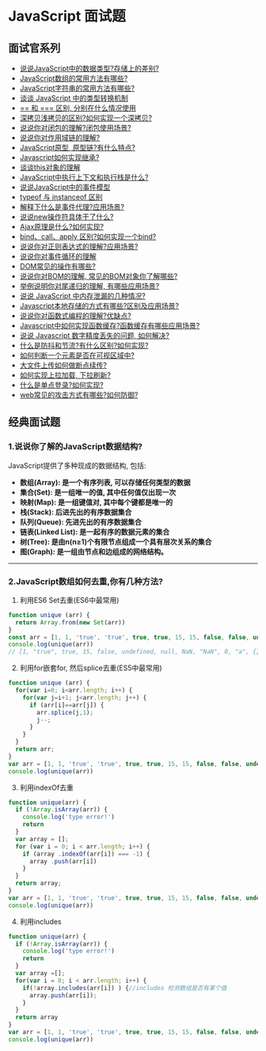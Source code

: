 # JavaScript 面试题

## 面试官系列

- [说说JavaScript中的数据类型?存储上的差别?](/interview/javascript/data_type)
- [JavaScript数组的常用方法有哪些?](/interview/javascript/array_api)
- [JavaScript字符串的常用方法有哪些?](/interview/javascript/string_api)
- [谈谈 JavaScript 中的类型转换机制](/interview/javascript/type_conversion)
- [== 和 === 区别, 分别在什么情况使用](/interview/javascript/==_===)
- [深拷贝浅拷贝的区别?如何实现一个深拷贝?](/interview/javascript/copy)
- [说说你对闭包的理解?闭包使用场景?](/interview/javascript/closure)
- [说说你对作用域链的理解?](/interview/javascript/scope)
- [JavaScript原型, 原型链?有什么特点?](/interview/javascript/prototype)
- [Javascript如何实现继承?](/interview/javascript/inherit)
- [谈谈this对象的理解](/interview/javascript/this)
- [JavaScript中执行上下文和执行栈是什么?](/interview/javascript/context_stack)
- [说说JavaScript中的事件模型](/interview/javascript/event_model)
- [typeof 与 instanceof 区别](/interview/javascript/typeof_instanceof)
- [解释下什么是事件代理?应用场景?](/interview/javascript/event_agent)
- [说说new操作符具体干了什么?](/interview/javascript/new)
- [Ajax原理是什么?如何实现?](/interview/javascript/ajax)
- [bind、call、apply 区别?如何实现一个bind?](/interview/javascript/bind_call_apply)
- [说说你对正则表达式的理解?应用场景?](/interview/javascript/regexp)
- [说说你对事件循环的理解](/interview/javascript/event_loop)
- [DOM常见的操作有哪些?](/interview/javascript/dom)
- [说说你对BOM的理解, 常见的BOM对象你了解哪些?](/interview/javascript/bom)
- [举例说明你对尾递归的理解, 有哪些应用场景?](/interview/javascript/tail_recursion)
- [说说 JavaScript 中内存泄漏的几种情况?](/interview/javascript/memory_leak)
- [Javascript本地存储的方式有哪些?区别及应用场景?](/interview/javascript/cache)
- [说说你对函数式编程的理解?优缺点?](/interview/javascript/functional_programming)
- [Javascript中如何实现函数缓存?函数缓存有哪些应用场景?](/interview/javascript/function_cache)
- [说说 Javascript 数字精度丢失的问题, 如何解决?](/interview/javascript/loss_accuracy)
- [什么是防抖和节流?有什么区别?如何实现?](/interview/javascript/debounce_throttle)
- [如何判断一个元素是否在可视区域中?](/interview/javascript/visible)
- [大文件上传如何做断点续传?](/interview/javascript/continue_to_upload)
- [如何实现上拉加载, 下拉刷新?](/interview/javascript/pull_up_loading_pull_down_refresh)
- [什么是单点登录?如何实现?](/interview/javascript/single_sign)
- [web常见的攻击方式有哪些?如何防御?](/interview/javascript/security)

## 经典面试题

### 1.说说你了解的JavaScript数据结构?

JavaScript提供了多种现成的数据结构, 包括: 

- **数组(Array): 是一个有序列表, 可以存储任何类型的数据**
- **集合(Set): 是一组唯一的值, 其中任何值仅出现一次**
- **映射(Map): 是一组键值对, 其中每个键都是唯一的**
- **栈(Stack): 后进先出的有序数据集合**
- **队列(Queue): 先进先出的有序数据集合**
- **链表(Linked List): 是一起有序的数据元素的集合**
- **树(Tree): 是由n(n≥1)个有限节点组成一个具有层次关系的集合**
- **图(Graph): 是一组由节点和边组成的网络结构。**

---

### 2.JavaScript数组如何去重,你有几种方法?

1. 利用ES6 Set去重(ES6中最常用)

```js showLineNumbers copy
function unique (arr) {
  return Array.from(new Set(arr))
}
const arr = [1, 1, 'true', 'true', true, true, 15, 15, false, false, undefined, undefined, null, null, NaN, NaN, 'NaN', 0, 0, 'a', 'a', {}, {}];
console.log(unique(arr))
// [1, "true", true, 15, false, undefined, null, NaN, "NaN", 0, "a", {}, {}]
```

2. 利用for嵌套for, 然后splice去重(ES5中最常用)

```js showLineNumbers copy
function unique (arr) {            
  for(var i=0; i<arr.length; i++) {
    for(var j=i+1; j<arr.length; j++) {
      if (arr[i]==arr[j]) {
        arr.splice(j,1);
        j--;
      }
    }
  }
  return arr;
}
var arr = [1, 1, 'true', 'true', true, true, 15, 15, false, false, undefined, undefined, null, null, NaN, NaN, 'NaN', 0, 0, 'a', 'a', {}, {}];
console.log(unique(arr))
```

3. 利用indexOf去重

```js showLineNumbers copy
function unique(arr) {
  if (!Array.isArray(arr)) {
    console.log('type error!')
    return
  }
  var array = [];
  for (var i = 0; i < arr.length; i++) {
    if (array .indexOf(arr[i]) === -1) {
      array .push(arr[i])
    }
  }
  return array;
}
var arr = [1, 1, 'true', 'true', true, true, 15, 15, false, false, undefined, undefined, null, null, NaN, NaN, 'NaN', 0, 0, 'a', 'a', {}, {}];
console.log(unique(arr))
```

4. 利用includes

```js showLineNumbers copy
function unique(arr) {
  if (!Array.isArray(arr)) {
    console.log('type error!')
    return
  }
  var array =[];
  for(var i = 0; i < arr.length; i++) {
    if(!array.includes(arr[i]) ) {//includes 检测数组是否有某个值
      array.push(arr[i]);
    }
  }
  return array
}
var arr = [1, 1, 'true', 'true', true, true, 15, 15, false, false, undefined, undefined, null, null, NaN, NaN, 'NaN', 0, 0, 'a', 'a', {}, {}];
console.log(unique(arr))
```